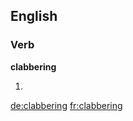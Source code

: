 ==English==

===Verb===
'''clabbering'''

# {{present participle of|[[clabber]]}}

[[de:clabbering]]
[[fr:clabbering]]